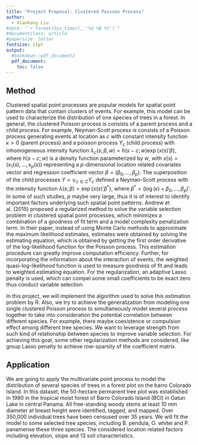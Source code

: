 ```yaml
---
title: "Project Proposal: Clustered Poisson Process" 
author:
  - Xiaokang Liu
#date: "`r format(Sys.time(), '%d %B %Y')`"
#documentclass: article
#papersize: letter
fontsize: 11pt
output:
  #bookdown::pdf_document2
  pdf_document:
    toc: false
---
```



## Method
Clustered spatial point processes are popular models for spatial point pattern data that contain clusters of events. For example, this model can be used to characterize the distribution of one species of trees in a forest. In general, the clustered Poisson process is consists of a parent process and a child process. For example, Neyman-Scott process is consists of a Poisson process generating events at location as $c$ with constant intensity function $\kappa>0$ (parent process) and a poisson process $Y_c$ (child process) with inhomogeneous intensity function $\lambda_c(s;\beta,w)=h(s-c;w)\exp\{x(s)'\beta\}$, where $h(s-c;w)$ is a density function parameterized by $w$, with $x(s)=(x_1(s),\ldots,x_p(s))$ representing a $p$-dimensional location related covariates vector and regression coefficient vector $\beta=(\beta_0,\ldots,\beta_p)$. The superposition of the child processes $Y=\cup_{c \in C} Y_c$ defined a Neyman-Scott process with the intensity function $\lambda(s;\beta)=\exp\{x(s)'\beta^*\}$, where $\beta^*=(\log(\kappa)+\beta_0,\ldots,\beta_p)'$. In some of such studies, $p$ maybe very large, thus it is of interest to identify important factors underlying such spatial point patterns. Andrew et al. (2015) proposed a regularized method to solve the variable selection problem in clustered spatial point processes, which minimizes a combination of a goodness of fit term and a model complexity penalization term. In their paper, instead of using Monte Carlo methods to approximate the maximum likelihood estimates, estimates were obtained by solving the estimating equation, which is obtained by getting the first order derivative of the log-likelihood function for the Poisson process. This estimation procedure can greatly improve computation efficiency. Further, for incorporating the information about the interaction of events, the weighted quasi-log-likelihood function is used to measure goodness of fit and leads to weighted estimating equation. For the regularization, an adaptive Lasso penalty is used, which can compel some small coefficients to be exact zero thus conduct variable selection. 

In this project, we will implement the algorithm used to solve this estimation problem by R. Also, we try to achieve the generalization from modeling one single clustered Poisson process to simultaneously model several process together to take into consideration the potential correlation between different species. For example, there maybe coexistence or compulsion effect among different tree species. We want to leverage strength from such kind of relationship between species to improve variable selection. For achieving this goal, some other regularization methods are considered, like group Lasso penalty to achieve row-sparsity of the coefficient matrix. 




## Application

We are going to apply the multivariate point process to model the distribution of several species of trees in a forest plot on the barro Colorado Island. In this dataset, the 50-hectare permanent tree plot was established in 1980 in the tropical moist forest of Barro Colorado Island (BCI) in Gatun Lake in central Panama. All free-standing woody stems at least 10 mm diameter at breast height were identified, tagged, and mapped. Over 350,000 individual trees have been censused over 35 years. We will fit the model to some selected tree species, including B. pendula, O. whitei and P. panamense these three species. The considered location related factors including elevation, slope and 13 soil characteristics. 







 















